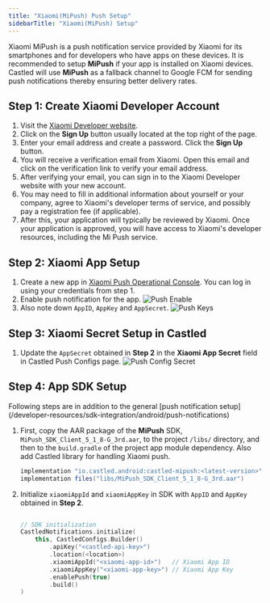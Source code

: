 ```yaml
---
title: "Xiaomi(MiPush) Push Setup"
sidebarTitle: "Xiaomi(MiPush) Setup"
---
```


Xiaomi MiPush is a push notification service provided by Xiaomi for its smartphones and for developers who have apps on these devices. It is recommended to setup **MiPush** if your app is installed on Xiaomi devices.
Castled will use **MiPush** as a fallback channel to Google FCM for sending push notifications thereby ensuring better delivery rates.

## **Step 1:** Create Xiaomi Developer Account

1. Visit the [Xiaomi Developer website](https://dev.mi.com/).
2. Click on the **Sign Up** button usually located at the top right of the page.
3. Enter your email address and create a password. Click the **Sign Up** button.
4. You will receive a verification email from Xiaomi. Open this email and click on the verification link to verify your email address.
5. After verifying your email, you can sign in to the Xiaomi Developer website with your new account.
6. You may need to fill in additional information about yourself or your company, agree to Xiaomi's developer terms of service, and possibly pay a registration fee (if applicable).
7. After this, your application will typically be reviewed by Xiaomi. Once your application is approved, you will have access to Xiaomi's developer resources, including the Mi Push service.

## **Step 2:** Xiaomi App Setup

1. Create a new app in [Xiaomi Push Operational Console](https://admin.xmpush.xiaomi.com/). You can log in using your credentials from step 1.
2. Enable push notification for the app.
   ![Push Enable](/images/xi-push-enable.png)
3. Also note down `AppID`, `AppKey` and `AppSecret`.
   ![Push Keys](/images/xi-push-keys.png)

## **Step 3:** Xiaomi Secret Setup in Castled

1. Update the `AppSecret` obtained in **Step 2** in the **Xiaomi App Secret** field in Castled Push Configs page.
   ![Push Config Secret](/images/xi-push-castled-config.png)

## **Step 4:** App SDK Setup

<Note>
  Following steps are in addition to the general [push notification
  setup](/developer-resources/sdk-integration/android/push-notifications)
</Note>

1. First, copy the AAR package of the **MiPush** SDK, `MiPush_SDK_Client_5_1_8-G_3rd.aar`, to the project `/libs/` directory, and then to the `build.gradle` of the project app module dependency.
   Also add Castled library for handling Xiaomi push.

   ```groovy build.gradle
   implementation "io.castled.android:castled-mipush:<latest-version>"  // Replace <latest-version> with latest available version of castled-mipush library
   implementation files("libs/MiPush_SDK_Client_5_1_8-G_3rd.aar")
   ```

2. Initialize `xiaomiAppId` and `xiaomiAppKey` in SDK with `AppID` and `AppKey` obtained in **Step 2**.

   ```kotlin

   // SDK initialization
   CastledNotifications.initialize(
       this, CastledConfigs.Builder()
           .apiKey("<castled-api-key>")
           .location(<location>)
           .xiaomiAppId("<xiaomi-app-id>")   // Xiaomi App ID
           .xiaomiAppKey("<xiaomi-app-key>") // Xiaomi App Key
           .enablePush(true)
           .build()
   )
   ```

